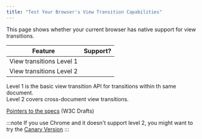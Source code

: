 ```yaml
---
title: "Test Your Browser's View Transition Capabilities"
---
```



This page shows whether your current browser has native support for view transitions.

|Feature|Support?|
|-------|---------|
|View transitions Level 1|<span id="level1"/>|
|View transitions Level 2|<span id="level2"/>|

Level 1 is the basic view transition API for transitions within th same document.\
Level 2 covers cross-document view transitions.

[Pointers to the specs](/jotter/api/references/#w3c-drafts) (W3C Drafts)

:::note
If you use Chrome and it doesn't support level 2, you might want to try the [Canary Version]( https://www.google.com/chrome/canary/)
:::

<VT />

<style>{`
	#level1::before {
			content: 'Not supported';
		}
	#level2::before {
			content: 'Not supported';
		}

	@supports (view-transition-name: a) {
		#level1::before {
			content: 'Supported';
			background-color: lightgreen;
			color: black;
			display: inline-block;
			margin: auto;
			padding: 0.5ex 1ex;
			width: 100%;
		}
	}
	@supports (view-transition-class: b) {
		#level2::before {
			content: 'Supported';
			background-color: lightgreen;
			color: black;
			padding: 0.5ex 1ex;
		}
	}
`}</style>
